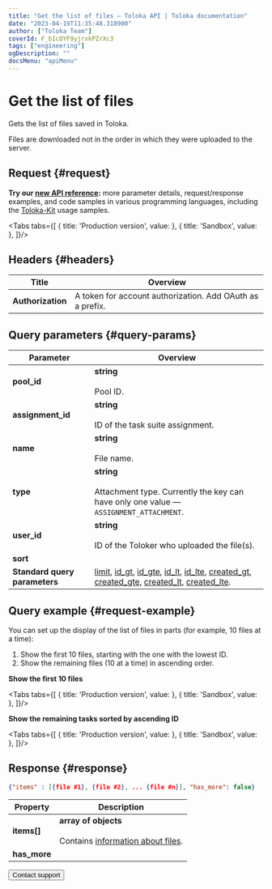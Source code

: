 ```yaml
---
title: "Get the list of files — Toloka API | Toloka documentation"
date: "2023-04-19T11:35:48.318900"
author: ["Toloka Team"]
coverId: F_bIcOYF9yjrxkPZrXc3
tags: ["engineering"]
ogDescription: ""
docsMenu: "apiMenu"
---
```



# Get the list of files

<Announce/>

Gets the list of files saved in Toloka.

<Note mode="warning" title="Warning">

Files are downloaded not in the order in which they were uploaded to the server.

</Note>

## Request {#request}

<Note mode="tip" title="Tip">

**Try our [new API reference](https://toloka.ai/docs/api/api-reference/#get-/attachments):** more parameter details, request/response examples, and code samples in various programming languages, including the [Toloka-Kit](/docs/toloka-kit/) usage samples.

</Note>

<Tabs tabs={[
  { title: 'Production version', value: <GetAttachmentListList1/> },
  { title: 'Sandbox', value: <GetAttachmentListList2/> },
]}/>

## Headers {#headers}

Title | Overview
----- | -----
**Authorization** | A token for account authorization. Add OAuth as a prefix.

## Query parameters {#query-params}

<QueryParams/>

Parameter | Overview
----- | -----
**pool_id** | **string**<br/><br/>Pool ID.
**assignment_id** | **string**<br/><br/>ID of the task suite assignment.
**name** | **string**<br/><br/>File name.
**type** | **string**<br/><br/>Attachment type. Currently the key can have only one value — `ASSIGNMENT_ATTACHMENT`.
**user_id** | **string**<br/><br/>ID of the Toloker who uploaded the file(s).
**sort** | <GetAttachmentListTable1/>
**Standard query parameters** | [limit](/docs/api/standard-query-parameters#limit), [id_gt](/docs/api/standard-query-parameters#id_gt), [id_gte](/docs/api/standard-query-parameters#id_gte), [id_lt](/docs/api/standard-query-parameters#id_lt), [id_lte](/docs/api/standard-query-parameters#id_lte), [created_gt](/docs/api/standard-query-parameters#created_gt), [created_gte](/docs/api/standard-query-parameters#created_gte), [created_lt](/docs/api/standard-query-parameters#created_lt), [created_lte](/docs/api/standard-query-parameters#created_lte).

## Query example {#request-example}

You can set up the display of the list of files in parts (for example, 10 files at a time):

1. Show the first 10 files, starting with the one with the lowest ID.
1. Show the remaining files (10 at a time) in ascending order.

**Show the first 10 files**

<Tabs tabs={[
  { title: 'Production version', value: <GetAttachmentListList3/> },
  { title: 'Sandbox', value: <GetAttachmentListList4/> },
]}/>

**Show the remaining tasks sorted by ascending ID**

<Tabs tabs={[
  { title: 'Production version', value: <GetAttachmentListList5/> },
  { title: 'Sandbox', value: <GetAttachmentListList6/> },
]}/>

## Response {#response}

```json
{"items" : [{file #1}, {file #2}, ... {file #n}], "has_more": false}
```

Property | Description
----- | -----
**items[]** | **array of objects**<br/><br/>Contains [information about files](/docs/api/get-attachment).
**has_more** | <HasMore/>

<Button themeColor="light" view="default" size="l" type="link" url="/docs/guide/troubleshooting/support?form-source=api-get-attachment-list">Contact support</Button>